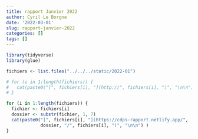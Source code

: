 ```yaml
---
title: rapport Janvier 2022
author: Cyril Le Borgne
date: '2022-03-01'
slug: rapport-janvier-2022
categories: []
tags: []
---
```


```r
library(tidyverse)
library(glue)
```

```r

fichiers <- list.files("../../../static/2022-01")

# for (i in 1:length(fichiers)) {
#   cat(paste0("[", fichiers[i], "](http://", fichiers[i], ")", "\n\n") )
# }

for (i in 1:length(fichiers)) {
  fichier <- fichiers[i]
  dossier <- substr(fichier, 1, 7)
  cat(paste0("[", fichiers[i], "](https://cdps-rapport.netlify.app/",
             dossier, "/", fichiers[i], ")", "\n\n") )
}
```
